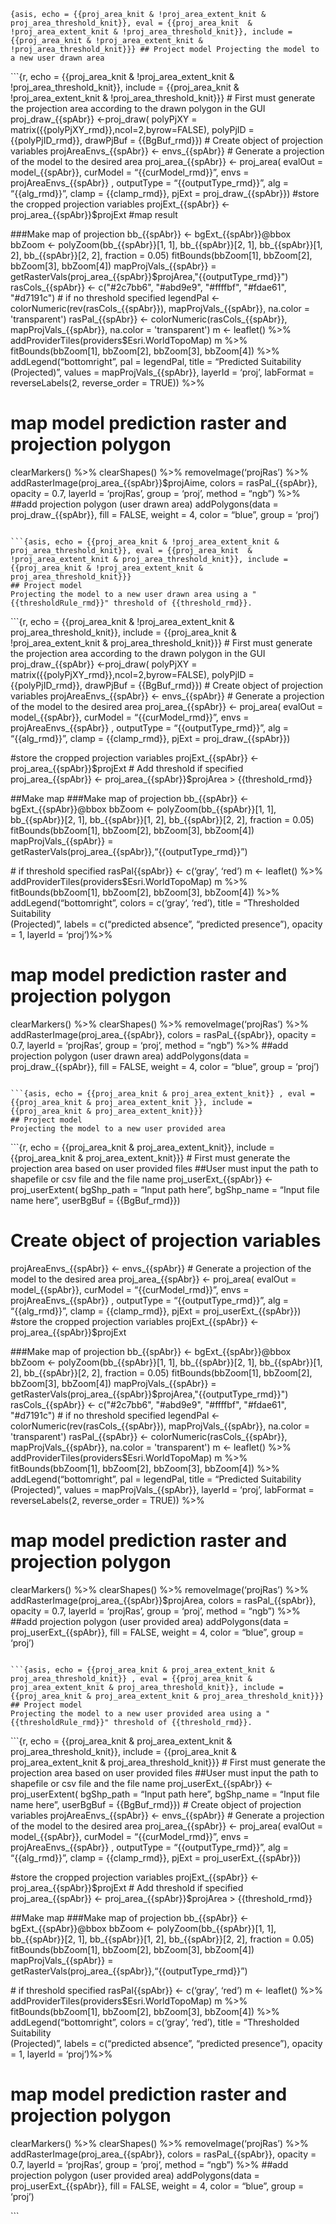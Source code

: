```{asis, echo = {{proj_area_knit & !proj_area_extent_knit & proj_area_threshold_knit}}, eval = {{proj_area_knit  & !proj_area_extent_knit & !proj_area_threshold_knit}}, include = {{proj_area_knit & !proj_area_extent_knit & !proj_area_threshold_knit}}}
## Project model
Projecting the model to a new user drawn area 
```

```{r, echo =  {{proj_area_knit & !proj_area_extent_knit & !proj_area_threshold_knit}}, include = {{proj_area_knit & !proj_area_extent_knit & !proj_area_threshold_knit}}}
# First must generate the projection area according to the drawn polygon in the GUI
proj_draw_{{spAbr}} <-proj_draw(
  polyPjXY = matrix({{polyPjXY_rmd}},ncol=2,byrow=FALSE),
  polyPjID = {{polyPjID_rmd}},
  drawPjBuf = {{BgBuf_rmd}})
# Create object of projection variables
projAreaEnvs_{{spAbr}} <- envs_{{spAbr}}
# Generate a projection of the model to the desired area
proj_area_{{spAbr}} <- proj_area(
  evalOut = model_{{spAbr}},
  curModel = "{{curModel_rmd}}",
  envs = projAreaEnvs_{{spAbr}} , 
  outputType = "{{outputType_rmd}}",
  alg = "{{alg_rmd}}",
  clamp = {{clamp_rmd}},
  pjExt = proj_draw_{{spAbr}}) 
#store the cropped projection variables
 projExt_{{spAbr}} <- proj_area_{{spAbr}}$projExt
 #map result
 
 ###Make map of projection
bb_{{spAbr}} <-  bgExt_{{spAbr}}@bbox
bbZoom <- polyZoom(bb_{{spAbr}}[1, 1], bb_{{spAbr}}[2, 1], bb_{{spAbr}}[1, 2], bb_{{spAbr}}[2, 2], fraction = 0.05)
fitBounds(bbZoom[1], bbZoom[2], bbZoom[3], bbZoom[4])
mapProjVals_{{spAbr}} = getRasterVals(proj_area_{{spAbr}}$projArea,"{{outputType_rmd}}")
rasCols_{{spAbr}} <- c("#2c7bb6", "#abd9e9", "#ffffbf", "#fdae61", "#d7191c")
# if no threshold specified
  legendPal <- colorNumeric(rev(rasCols_{{spAbr}}), mapProjVals_{{spAbr}}, na.color = 'transparent')
  rasPal_{{spAbr}} <- colorNumeric(rasCols_{{spAbr}}, mapProjVals_{{spAbr}}, na.color = 'transparent')
  m <- leaflet() %>% addProviderTiles(providers$Esri.WorldTopoMap) 
m  %>%
  fitBounds(bbZoom[1], bbZoom[2], bbZoom[3], bbZoom[4]) %>%
      addLegend("bottomright", pal = legendPal,
                title = "Predicted Suitability<br>(Projected)",
                values = mapProjVals_{{spAbr}}, layerId = 'proj',
                labFormat = reverseLabels(2, reverse_order = TRUE)) %>%

# map model prediction raster and projection polygon
 clearMarkers() %>% clearShapes() %>% removeImage('projRas') %>%
  addRasterImage(proj_area_{{spAbr}}$projAime, colors = rasPal_{{spAbr}}, opacity = 0.7,
                 layerId = 'projRas', group = 'proj', method = "ngb") %>%
 ##add projection polygon (user drawn area)
  addPolygons(data = proj_draw_{{spAbr}}, fill = FALSE,
              weight = 4, color = "blue", group = 'proj')

```

```{asis, echo = {{proj_area_knit & !proj_area_extent_knit & proj_area_threshold_knit}}, eval = {{proj_area_knit  & !proj_area_extent_knit & proj_area_threshold_knit}}, include = {{proj_area_knit & !proj_area_extent_knit & proj_area_threshold_knit}}}
## Project model
Projecting the model to a new user drawn area using a "{{thresholdRule_rmd}}" threshold of {{threshold_rmd}}. 
```

```{r, echo =  {{proj_area_knit & !proj_area_extent_knit & proj_area_threshold_knit}}, include = {{proj_area_knit & !proj_area_extent_knit & proj_area_threshold_knit}}}
# First must generate the projection area according to the drawn polygon in the GUI
proj_draw_{{spAbr}} <-proj_draw(
  polyPjXY = matrix({{polyPjXY_rmd}},ncol=2,byrow=FALSE),
  polyPjID = {{polyPjID_rmd}},
  drawPjBuf = {{BgBuf_rmd}})
# Create object of projection variables
projAreaEnvs_{{spAbr}} <- envs_{{spAbr}}
# Generate a projection of the model to the desired area
proj_area_{{spAbr}} <- proj_area(
  evalOut = model_{{spAbr}},
  curModel = "{{curModel_rmd}}",
  envs = projAreaEnvs_{{spAbr}} , 
  outputType = "{{outputType_rmd}}",
  alg = "{{alg_rmd}}",
  clamp = {{clamp_rmd}},
  pjExt = proj_draw_{{spAbr}}) 

#store the cropped projection variables
 projExt_{{spAbr}} <- proj_area_{{spAbr}}$projExt
# Add threshold if specified 
proj_area_{{spAbr}} <- proj_area_{{spAbr}}$projArea > {{threshold_rmd}}

##Make map
###Make map of projection
bb_{{spAbr}} <-  bgExt_{{spAbr}}@bbox
bbZoom <- polyZoom(bb_{{spAbr}}[1, 1], bb_{{spAbr}}[2, 1], bb_{{spAbr}}[1, 2], bb_{{spAbr}}[2, 2], fraction = 0.05)
fitBounds(bbZoom[1], bbZoom[2], bbZoom[3], bbZoom[4])
mapProjVals_{{spAbr}} = getRasterVals(proj_area_{{spAbr}},"{{outputType_rmd}}")

  # if threshold specified
    rasPal{{spAbr}} <- c('gray', 'red')
  m <- leaflet() %>% addProviderTiles(providers$Esri.WorldTopoMap) 
m  %>%
  fitBounds(bbZoom[1], bbZoom[2], bbZoom[3], bbZoom[4]) %>%
 addLegend("bottomright", colors = c('gray', 'red'),
                title = "Thresholded Suitability<br>(Projected)",
                labels = c("predicted absence", "predicted presence"),
                opacity = 1, layerId = 'proj')%>%

# map model prediction raster and projection polygon
 clearMarkers() %>% clearShapes() %>% removeImage('projRas') %>%
  addRasterImage(proj_area_{{spAbr}}, colors = rasPal_{{spAbr}}, opacity = 0.7,
                 layerId = 'projRas', group = 'proj', method = "ngb") %>%
 ##add projection polygon (user drawn area)
  addPolygons(data = proj_draw_{{spAbr}}, fill = FALSE,
              weight = 4, color = "blue", group = 'proj')

```

```{asis, echo = {{proj_area_knit & proj_area_extent_knit}} , eval = {{proj_area_knit & proj_area_extent_knit }}, include = {{proj_area_knit & proj_area_extent_knit}}}
## Project model
Projecting the model to a new user provided area 
```

```{r, echo = {{proj_area_knit & proj_area_extent_knit}}, include = {{proj_area_knit & proj_area_extent_knit}}}
# First must generate the projection area based on user provided files
  ##User must input the path to shapefile or csv file and the file name 
proj_userExt_{{spAbr}} <- proj_userExtent(
  bgShp_path = "Input path here",
  bgShp_name = "Input file name here",
  userBgBuf = {{BgBuf_rmd}})

# Create object of projection variables
projAreaEnvs_{{spAbr}} <- envs_{{spAbr}}
# Generate a projection of the model to the desired area
proj_area_{{spAbr}} <- proj_area(
  evalOut = model_{{spAbr}},
  curModel = "{{curModel_rmd}}",
  envs = projAreaEnvs_{{spAbr}} , 
  outputType = "{{outputType_rmd}}",
  alg = "{{alg_rmd}}",
  clamp = {{clamp_rmd}},
  pjExt = proj_userExt_{{spAbr}}) 
#store the cropped projection variables
 projExt_{{spAbr}} <- proj_area_{{spAbr}}$projExt
 
 ###Make map of projection
bb_{{spAbr}} <-  bgExt_{{spAbr}}@bbox
bbZoom <- polyZoom(bb_{{spAbr}}[1, 1], bb_{{spAbr}}[2, 1], bb_{{spAbr}}[1, 2], bb_{{spAbr}}[2, 2], fraction = 0.05)
fitBounds(bbZoom[1], bbZoom[2], bbZoom[3], bbZoom[4])
mapProjVals_{{spAbr}} = getRasterVals(proj_area_{{spAbr}}$projArea,"{{outputType_rmd}}")
rasCols_{{spAbr}} <- c("#2c7bb6", "#abd9e9", "#ffffbf", "#fdae61", "#d7191c")
# if no threshold specified
  legendPal <- colorNumeric(rev(rasCols_{{spAbr}}), mapProjVals_{{spAbr}}, na.color = 'transparent')
  rasPal_{{spAbr}} <- colorNumeric(rasCols_{{spAbr}}, mapProjVals_{{spAbr}}, na.color = 'transparent')
  m <- leaflet() %>% addProviderTiles(providers$Esri.WorldTopoMap) 
m  %>%
  fitBounds(bbZoom[1], bbZoom[2], bbZoom[3], bbZoom[4]) %>%
      addLegend("bottomright", pal = legendPal,
                title = "Predicted Suitability<br>(Projected)",
                values = mapProjVals_{{spAbr}}, layerId = 'proj',
                labFormat = reverseLabels(2, reverse_order = TRUE)) %>%

# map model prediction raster and projection polygon
 clearMarkers() %>% clearShapes() %>% removeImage('projRas') %>%
  addRasterImage(proj_area_{{spAbr}}$projArea, colors = rasPal_{{spAbr}}, opacity = 0.7,
                 layerId = 'projRas', group = 'proj', method = "ngb") %>%
 ##add projection polygon (user provided area)
  addPolygons(data = proj_userExt_{{spAbr}}, fill = FALSE,
              weight = 4, color = "blue", group = 'proj')

```

```{asis, echo = {{proj_area_knit & proj_area_extent_knit & proj_area_threshold_knit}} , eval = {{proj_area_knit & proj_area_extent_knit & proj_area_threshold_knit}}, include = {{proj_area_knit & proj_area_extent_knit & proj_area_threshold_knit}}}
## Project model
Projecting the model to a new user provided area using a "{{thresholdRule_rmd}}" threshold of {{threshold_rmd}}. 
```

```{r, echo = {{proj_area_knit & proj_area_extent_knit & proj_area_threshold_knit}}, include = {{proj_area_knit & proj_area_extent_knit & proj_area_threshold_knit}}}
# First must generate the projection area based on user provided files
  ##User must input the path to shapefile or csv file and the file name 
proj_userExt_{{spAbr}} <- proj_userExtent(
  bgShp_path = "Input path here",
  bgShp_name = "Input file name here",
  userBgBuf = {{BgBuf_rmd}})
# Create object of projection variables
projAreaEnvs_{{spAbr}} <- envs_{{spAbr}}
# Generate a projection of the model to the desired area
proj_area_{{spAbr}} <- proj_area(
  evalOut = model_{{spAbr}},
  curModel = "{{curModel_rmd}}",
  envs = projAreaEnvs_{{spAbr}} , 
  outputType = "{{outputType_rmd}}",
  alg = "{{alg_rmd}}",
  clamp = {{clamp_rmd}},
  pjExt = proj_userExt_{{spAbr}}) 

#store the cropped projection variables
projExt_{{spAbr}} <- proj_area_{{spAbr}}$projExt
# Add threshold if specified 
proj_area_{{spAbr}} <- proj_area_{{spAbr}}$projArea > {{threshold_rmd}}

##Make map
###Make map of projection
bb_{{spAbr}} <-  bgExt_{{spAbr}}@bbox
bbZoom <- polyZoom(bb_{{spAbr}}[1, 1], bb_{{spAbr}}[2, 1], bb_{{spAbr}}[1, 2], bb_{{spAbr}}[2, 2], fraction = 0.05)
fitBounds(bbZoom[1], bbZoom[2], bbZoom[3], bbZoom[4])
mapProjVals_{{spAbr}} = getRasterVals(proj_area_{{spAbr}},"{{outputType_rmd}}")

  # if threshold specified
    rasPal{{spAbr}} <- c('gray', 'red')
  m <- leaflet() %>% addProviderTiles(providers$Esri.WorldTopoMap) 
m  %>%
  fitBounds(bbZoom[1], bbZoom[2], bbZoom[3], bbZoom[4]) %>%
 addLegend("bottomright", colors = c('gray', 'red'),
                title = "Thresholded Suitability<br>(Projected)",
                labels = c("predicted absence", "predicted presence"),
                opacity = 1, layerId = 'proj')%>%

# map model prediction raster and projection polygon
 clearMarkers() %>% clearShapes() %>% removeImage('projRas') %>%
  addRasterImage(proj_area_{{spAbr}}, colors = rasPal_{{spAbr}}, opacity = 0.7,
                 layerId = 'projRas', group = 'proj', method = "ngb") %>%
 ##add projection polygon (user provided area)
  addPolygons(data = proj_userExt_{{spAbr}}, fill = FALSE,
              weight = 4, color = "blue", group = 'proj')

```
